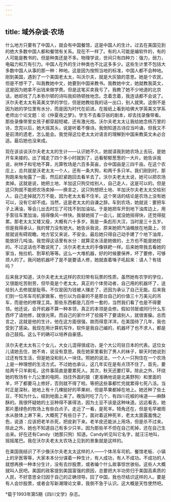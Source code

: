 ```yaml
---
---
---
```

title: 域外杂谈·农场
---

什么地方只要有了中国人，就会有中国餐馆，这是中国人的生计。过去在美国见到的绝大多数中国人都和餐馆有关系。现在不一样了。有的人可能是编软件的，有的人可能是教书的，但是种类还是不多。物理学说，世间只有四种力：强力，弱力，电磁力和万有引力。中国人在外的生计种类也不比这多多少。这些生计里不包括大多数中国人从事的那一种：种地。这是因为按照当地的标准，中国人都不会种地。刚到美国，遇到了一个美国老太太，叫沃尔夫，就是大灰狼的意思。她是个农民，但是不想干了，叫我教她中文，她要到中国来教书。我教她中文，她就教我英文，这是因为她拿不出钱来做学费。但是这笔买卖我亏了。我教了她不少地道的北京话，她却找了几本弥尔顿的诗叫我抑扬顿挫地念。念着念着，我连话都不会说了。沃尔夫老太太有英美文学的学位，但是她教给我的话一出口，别人就笑。这倒不是因为她的学位里有水分，而是因为时代在前进。在报纸上看到哈佛大学英美文学系老师出个论文题：论《仲夏夜之梦》。学生不去看莎翁的剧本，却去找录像带看。那些录像带里女孩子都穿超短裙，还有激光炮。沃尔夫老太太让我给她念杨万里的诗，念完以后，她大摇其头，说是听着不像诗。我倒知道古诗应当吟诵，但我又不是前清的遗老，怎么能会。我觉得这位老太太对语言的理解到中国来教英文未必合适。最后她也没来成。

现在该谈谈沃尔夫老太太的生计——认识她不久，她就请我到她农场上去玩，是她开车来接的。出了城走了四个多小时就到了，远看郁郁葱葱的一大片。她告诉我说，树林子和宅地不算，光算牧场是六百多英亩，合中国亩是三四千亩。在这个农庄上，总共就是沃老太太一个人，还有一条大狗，和两千多只羊。我们刚到时，那狗跑来匆匆露了一面，然后赶紧跑回去看羊去了。沃尔夫老太太说，她可以把农场卖掉。这就是说，她把土地、羊加这只狗交给别人，自己走人，这是可以的。但是这只狗就不能把农场卖掉——换言之，这只狗想把土地、羊加沃尔夫老太太交给别人，自己走掉就万万不能，因为老太太看不住羊。这个笑话的结论是农场上没有她可以，没有它却不成。当然，这是老太太的自谦之辞。车到农场，她就说：要把车子上满油，等会儿出去时忘了可找不到加油站。于是她把车开到地下油库边上，用手泵往车里加油，摇得像风一样快。我替她摇了一会儿，就没她摇得快，还觉得挺累。那老太太又矮又瘦，大概有六十多岁。我是一条彪形大汉，当时是三十五岁。但是我得承认，我的臂力没有她大。她告诉我说，原来她把汽油桶放在地面上，邻居就说有碍观瞻。地方官又来说，不安全。最后她只得自己动手建了个地下油库，能放好几吨油。我觉得这话里有水分：就算泥水活是她做的，土方也不能是她挖的。不过这话也不敢说死了，沃尔夫老太太的手像铁耙一样。后来她带我去看她的家当，拖拉机、割草机等等。这么一大堆机器，好的时候要保养，坏了要修，可够烦人的了。我问她机器坏了是不是要请人修，她就直着嗓子吼起来：请人？有钱吗？

后来我才知道，沃尔夫老太太这样的农妇带有玩票的性质，虽然她有农学的学位，又很能吃苦耐劳，但毕竟是个老太太。真正的个体劳动者，自己用的机器坏了，送给别人去修就是耻辱。不仅是因为钱被人赚走了，还因为承认了自己无能。后来我们到一位吊车司机家做客，他引以为自豪的不是那台自己的价值三十万美元的吊车，而是他的修理工具。那些东西都是几百件一套的，当然我们看了也是不得要领。他还说，会开机器不算一种本领，真正的本领是会修。假如邻居或同行什么东西坏了请他修，就很光荣。而自己的家什坏了拾掇不了要请别人，就很害臊。总而言之，这就是他的生计。他在这方面很强，故而得意洋洋。在美国待了几年，我也受到了感染。我现在用计算机写作，软件是我自己编的，机器坏了也不求人，都是自己鼓捣。这么干的确可以培养自豪感。

沃尔夫老太太有三个女儿，大女儿混得很成功，是个大公司驻日本的代表。这位女儿请她去住，她不肯，说没有意思。我在她家里看到了男人的袜子，聊天时她说到过还有性生活，但是她没和别人一块住。照她的说法，一个人一只狗住在一个农场上是一种理想的生活方式。不过她也承认，这几年实在是有点顶不住了。首先，要给两千只羊剃毛，这件事简直是要累死人。其次，秋天还要打草。除此之外，环绕她的牧场有十几公里的电网，挡住外面的狼（更准确地说是北美野狗）和里面的羊，坏了都要马上修好，否则就不得了啦。等把这些事都忙完就累得七死八活。当时正是深秋，她地上有十几棵挺好的苹果树，但是苹果都掉在地上。她还种了些土豆，不知为什么，结到地面上来了。晚饭时吃了几个，有四川花椒的味道——麻酥酥的。我很怀疑她的土豆种得不甚得法，因为土豆不该是这种味道。远远看去，她那片墨绿色的牧场上有些白点子。走近了一看，是死羊。犄角还在，但是毛早被雨水从肢体上淋下来，大概死了有些日子了。面对着这种死羊，老太太面露羞愧之色，说道：应该把老羊杀死，把皮剥下来。老羊皮还能派上用场，但是杀不过来。除此之外，她也不知道自己有多少只羊。因为那些羊不但在自己死掉，还在自己生出来。好在还有Candy（她那只狗）知道。Candy听见叫它名字，就汪汪地叫，摇摇尾巴。我在沃尔夫老太太农场上见到的景象就是这样的。

在美国我结识了不少像沃尔夫老太太这样的人——个体吊车司机、餐馆老板、小镇上的牙医等等，大家本本分分谋着一种生计，有人成功，有人不成功。不成功的人就想再换一种本分生计，没有去炒股票，或者编个什么故事惊世骇俗。这些人大概就叫人民吧。美国的政客提到美国富强的原因，总要把大半功劳归于美国高素质的人民，不好意思全归因于自己的正确领导。回了中国，我也尽结识这样的人。要是有人会炒股票，或者会写新潮理论文章，我倒不急于认识。这大概是天性使然吧。

*载于1993年第5期《四川文学》杂志。